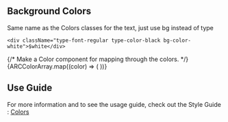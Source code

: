 
<Meta title="Utilities/Classes/Background Colors" />

## Background Colors

Same name as the Colors classes for the text, just use bg instead of type

```
<div className="type-font-regular type-color-black bg-color-white">$white</div>

```

<Story name="Background Color">
  {/* Make a Color component for mapping through the colors. */}
  <Row>
    {ARCColorArray.map((color) => (
      <Col lg={4} md={6}>
        <ColorCard class={"bg-color-" + color.class} name={color.name} alias={color.alias} black={color.dark} gray={color.gray} white={color.light} note={color.note} hex={color.hex}/>
      </Col>
    ))}
  </Row>
</Story>

## Use Guide

For more information and to see the usage guide, check out the Style Guide : <a href="https://www2.arccorp.com/styleguide/visual-identity#colorPalette">Colors</a>
